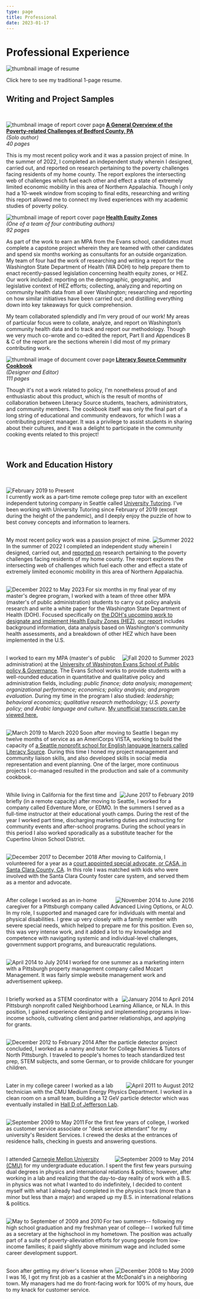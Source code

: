 ```yaml
---
type: page
title: Professional
date: 2023-01-17
---
```



# Professional Experience

<Image
  src="/images/resume_thumbnail.png"
  alt="thumbnail image of resume"
  width={250} height={673}
/>

<Link href="/files/mb_resume.pdf">
  <p>Click here to see my traditional 1-page resume.</p>
  <style jsx>{`
    p {
      text-align: center;
    }
  `}</style>
</Link>

## Writing and Project Samples
<br/>

<Image
  src="/images/bedford_thumbnail.png"
  alt="thumbnail image of report cover page"
  width={200} height={225}
  align="left"
  class="margin-right-sm"
/>
[**A General Overview of the Poverty-related Challenges of Bedford County, PA**](/files/bedford_report.pdf)
<br/>_(Solo author)_
<br/>_40 pages_

This is my most recent policy work and it was a passion project of mine. In the summer of 2022, I completed an independent study wherein I
designed, carried out, and reported on research pertaining to the poverty challenges facing residents of my home county. The report explores the intersecting web
of challenges which fuel each other and effect a state of extremely limited economic mobility in this area of Northern Appalachia. Though I only had a 10-week
window from scoping to final edits, researching and writing this report allowed me to connect my lived experiences with my academic studies of poverty policy.
<br/>

<Image
  src="/images/hez_thumbnail.png"
  alt="thumbnail image of report cover page"
  width={200} height={225}
  align="left"
  class="margin-right-sm"
/>
[**Health Equity Zones**](/files/doh_hez.pdf)
<br/>_(One of a team of four contributing authors)_
<br/>_92 pages_

As part of the work to earn an MPA from the Evans school, candidates must complete a capstone project wherein they are teamed with other candidates and spend
six months working as consultants for an outside organization. My team of four had the work of researching and writing a report for the Washington State Department
of Health (WA DOH) to help prepare them to enact recently-passed legislation concerning health equity zones, or HEZ. Our work included: reporting on the demographic,
geographic, and legislative context of HEZ efforts; collecting, analyzing and reporting on community health data from all over Washington; researching and reporting on
how similar initiatives have been carried out; and distilling everything down into key takeaways for quick comprehension. 

My team collaborated splendidly and I’m very proud of our work! My areas of particular focus were to collate, analyze, and report on Washington’s community health data
and to track and report our methodology. Though we very much co-wrote and co-edited the report, Part II and Appendices B & C of the report are the sections wherein I did
most of my primary contributing work.
<br/>

<Image
  src="/images/ls_cookbook_thumbnail.png"
  alt="thumbnail image of document cover page"
  width={200} height={225}
  align="left"
  class="margin-right-sm"
/>
[**Literacy Source Community Cookbook**](/files/ls_cookbook.pdf)
<br/>_(Designer and Editor)_
<br/>_111 pages_

Though it's not a work related to policy, I'm nonetheless proud of and enthusiastic about this product, which is the result of months of collaboration between
Literacy Source students, teachers, administrators, and community members. The cookbook itself was only the final part of a long string of educational and
community endeavors, for which I was a contributing project manager. It was a privilege to assist students in sharing about their cultures, and it was a delight
to participate in the community cooking events related to this project! 

<br/>

## Work and Education History
<br/>

<Image
  src="/images/date_blobs/first.png"
  alt="February 2019 to Present"
  width={100} height={100}
  align="left"
  class="margin-right-sm"
/>
<br/>
I currently work as a part-time remote college prep tutor with an excellent independent tutoring company in Seattle called
[University Tutoring](https://www.universitytutoring.com/). I've been working with University Tutoring since February of 2019 (except during the height of the pandemic),
and I deeply enjoy the puzzle of how to best convey concepts and information to learners. 
<br/>
<br/>

<Image
  src="/images/date_blobs/summer2022.png"
  alt="Summer 2022"
  width={100} height={100}
  align="right"
  class="margin-left-sm"
/>
My most recent policy work was a passion project of mine. In the summer of 2022 I completed an independent study wherein I
designed, carried out, and [reported on](files/bedford_report.pdf) research pertaining to the poverty challenges facing residents of my home county. 
The report explores the intersecting web of challenges which fuel each other and effect a
state of extremely limited economic mobility in this area of Northern Appalachia. 
<br/>
<br/>

<Image
  src="/images/date_blobs/hez.png"
  alt="December 2022 to May 2023"
  width={100} height={100}
  align="left"
  class="margin-right-sm"
/>
For six months in my final year of my master's degree program, I worked with a team of three other MPA (master's
of public administration) students to carry out policy analysis research and write a white paper for the Washington
State Department of Health (DOH). Focused specifically on
[the DOH's upcoming work to designate and implement Health Equity Zones (HEZ)](https://doh.wa.gov/community-and-environment/health-equity/health-equity-zones),
[our report](/files/doh_hez.pdf) includes background information, data analysis based on Washington's
community health assessments, and a breakdown of other HEZ which have been implemented in the U.S. 
<br/>
<br/>

<Image
  src="/images/date_blobs/uw.png"
  alt="Fall 2020 to Summer 2023"
  width={100} height={100}
  align="right"
  class="margin-left-sm"
/>
I worked to earn my MPA (master's of public administration) at the
[University of Washington Evans School of Public policy & Governance](https://evans.uw.edu/).
The Evans School works to provide students with a well-rounded education in quantitative
and qualitative policy and administration fields, including: _public finance; data analysis; management;
organizational performance; economics; policy analysis; and program evaluation_. During my time in the program I
also studied: _leadership; behavioral economics; qualitative research methodology; U.S. poverty policy; and Arabic
language and culture_. [My unofficial transcripts can be viewed here.](files/uw_unofficial_transcript.pdf) 
<br/>
<br/>

<Image
  src="/images/date_blobs/vista.png"
  alt="March 2019 to March 2020"
  width={100} height={100}
  align="left"
  class="margin-right-sm"
/>
Soon after moving to Seattle I began my twelve months of service as an AmeriCorps VISTA, working to build the
capacity of [a Seattle nonprofit school for English language learners called Literacy Source](https://www.literacysource.org/). During this time I honed
my project management and community liaison skills, and also developed skills in social media representation and
event planning. One of the larger, more continuous projects I co-managed resulted in the production and sale of a
community cookbook. 
<br/>
<br/>

<Image
  src="/images/date_blobs/edmo.png"
  alt="June 2017 to February 2019"
  width={100} height={100}
  align="right"
  class="margin-left-sm"
/>
While living in California for the first time and briefly (in a remote capacity) after moving to Seattle, I worked for a
company called Edventure More, or EDMO. In the summers I served as a full-time instructor at their educational
youth camps. During the rest of the year I worked part time, discharging marketing duties and instructing for
community events and after-school programs. During the school years in this period I also worked sporadically as a
substitute teacher for the Cupertino Union School District. 
<br/>
<br/>

<Image
  src="/images/date_blobs/casa.png"
  alt="December 2017 to December 2018"
  width={100} height={100}
  align="left"
  class="margin-right-sm"
/>
After moving to California, I volunteered for a year as a
[court appointed special advocate, or CASA, in Santa Clara County, CA](https://childadvocatessv.org/).
In this role I was matched with kids who were involved with the Santa Clara County foster care
system, and served them as a mentor and advocate.
<br/>
<br/>

<Image
  src="/images/date_blobs/alo.png"
  alt="November 2014 to June 2016"
  width={100} height={100}
  align="right"
  class="margin-left-sm"
/>
After college I worked as an in-home caregiver for a Pittsburgh company called Advanced Living Options, or ALO.
In my role, I supported and managed care for individuals with mental and physical disabilities. I grew up very
closely with a family member with severe special needs, which helped to prepare me for this position. Even so, this
was very intense work, and it added a lot to my knowledge and competence with navigating systemic and
individual-level challenges, government support programs, and bureaucratic regulations. 
<br/>
<br/>

<Image
  src="/images/date_blobs/mozart.png"
  alt="April 2014 to July 2014"
  width={100} height={100}
  align="left"
  class="margin-right-sm"
/>
I worked for one summer as a marketing intern with a Pittsburgh property management company called Mozart
Management. It was fairly simple website management work and advertisement upkeep. 
<br/>
<br/>

<Image
  src="/images/date_blobs/nla.png"
  alt="January 2014 to April 2014"
  width={100} height={100}
  align="right"
  class="margin-left-sm"
/>
I briefly worked as a STEM coordinator with a Pittsburgh nonprofit called Neighborhood Learning Alliance, or NLA.
In this position, I gained experience designing and implementing programs in low-income schools, cultivating client and partner
relationships, and applying for grants. 
<br/>
<br/>

<Image
  src="/images/date_blobs/cnt.png"
  alt="December 2012 to February 2014"
  width={100} height={100}
  align="left"
  class="margin-right-sm"
/>
After the particle detector project concluded, I worked as a nanny and tutor for College Nannies & Tutors of North
Pittsburgh. I traveled to people's homes to teach standardized test prep, STEM subjects, and some German, or to
provide childcare for younger children. 
<br/>
<br/>

<Image
  src="/images/date_blobs/lab.png"
  alt="April 2011 to August 2012"
  width={100} height={100}
  align="right"
  class="margin-left-sm"
/>
Later in my college career I worked as a lab technician with the CMU Medium Energy Physics Department. I
worked in a clean room on a small team, building a 12 GeV particle detector which was eventually installed in
[Hall D of Jefferson Lab](https://www.jlab.org/Hall-D/). 
<br/>
<br/>

<Image
  src="/images/date_blobs/dsa.png"
  alt="September 2009 to May 2011"
  width={100} height={100}
  align="left"
  class="margin-right-sm"
/>
For the first few years of college, I worked as customer service associate or "desk service attendant" for my
university's Resident Services. I crewed the desks at the entrances of residence halls, checking in guests and
answering questions. 
<br/>
<br/>

<Image
  src="/images/date_blobs/cmu.png"
  alt="September 2009 to May 2014"
  width={100} height={100}
  align="right"
  class="margin-left-sm"
/>
I attended [Carnegie Mellon University (CMU)](https://www.cmu.edu/) for my undergraduate education. I spent the first few years pursuing
dual degrees in physics and international relations & politics; however, after working in a lab and realizing that the
day-to-day reality of work with a B.S. in physics was not what I wanted to do indefinitely, I decided to content
myself with what I already had completed in the physics track (more than a minor but less than a major) and
wraped up my B.S. in international relations & politics. 
<br/>
<br/>

<Image
  src="/images/date_blobs/tmhs.png"
  alt="May to September of 2009 and 2010"
  width={100} height={100}
  align="left"
  class="margin-right-sm"
/>
For two summers-- following my high school graduation and my freshman year of college-- I worked full time as a
secretary at the highschool in my hometown. The position was actually part of a suite of poverty-alleviation efforts
for young people from low-income families; it paid slightly above minimum wage and included some career
development support. 
<br/>
<br/>

<Image
  src="/images/date_blobs/mcd.png"
  alt="December 2008 to May 2009"
  width={100} height={100}
  align="right"
  class="margin-left-sm"
/>
Soon after getting my driver's license when I was 16, I got my first job as a cashier at the McDonald's in a
neighboring town. My managers had me do front-facing work for 100% of my hours, due to my knack for customer
service. 

